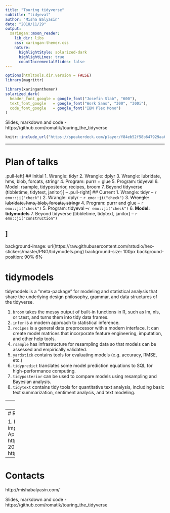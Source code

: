 ```yaml
---
title: "Touring tidyverse"
subtitle: "tidyeval"
author: "Misha Balyasin"
date: "2018/11/29"
output:
  xaringan::moon_reader:
    lib_dir: libs
    css: xaringan-themer.css
    nature:
      highlightStyle: solarized-dark
      highlightLines: true
      countIncrementalSlides: false  
---
```


```r
options(htmltools.dir.version = FALSE)
library(magrittr)
```
```r
library(xaringanthemer)
solarized_dark(
  header_font_google = google_font("Josefin Slab", "600"),
  text_font_google   = google_font("Work Sans", "300", "300i"),
  code_font_google   = google_font("IBM Plex Mono")
)
```

Slides, markdown and code - https://github.com/romatik/touring_the_tidyverse

```r
knitr::include_url("https://speakerdeck.com/player/f84eb52f58b647929aa6fb3da5324a28?title=false&skipResize=true&slide=53")
```


---

# Plan of talks

.pull-left[
## Initial
1. Wrangle: tidyr
2. Wrangle: dplyr
3. Wrangle: lubridate, hms, blob, forcats, stringr
4. Program: purrr + glue
5. Program: tidyeval 
6. Model: rsample, tidyposterior, recipes, broom
7. Beyond tidyverse (tibbletime, tidytext, janitor)
]
--
.pull-right[
## Current
1. Wrangle: tidyr -- `r emo::ji("check")`
2. Wrangle: dplyr -- `r emo::ji("check")`
3. ~~Wrangle: lubridate, hms, blob, forcats, stringr~~
4. Program: purrr and glue -- `r emo::ji("check")`
5. Program: tidyeval --`r emo::ji("check")`
6. **Model: tidymodels** 
7. Beyond tidyverse (tibbletime, tidytext, janitor) -- `r emo::ji("construction")`

]
---
background-image: url(https://raw.githubusercontent.com/rstudio/hex-stickers/master/PNG/tidymodels.png)
background-size: 100px
background-position: 90% 6%

# tidymodels

tidymodels is a "meta-package" for modeling and statistical analysis that share the underlying design philosophy, grammar, and data structures of the tidyverse.

1. `broom` takes the messy output of built-in functions in R, such as lm, nls, or t.test, and turns them into tidy data frames.
1. `infer` is a modern approach to statistical inference.
1. `recipes` is a general data preprocessor with a modern interface. It can create model matrices that incorporate feature engineering, imputation, and other help tools.
1. `rsample` has infrastructure for resampling data so that models can be assessed and empirically validated.
1. `yardstick` contains tools for evaluating models (e.g. accuracy, RMSE, etc.)
1. `tidypredict` translates some model prediction equations to SQL for high-performance computing.
1. `tidyposterior` can be used to compare models using resampling and Bayesian analysis.
1. `tidytext` contains tidy tools for quantitative text analysis, including basic text summarization, sentiment analysis, and text modeling.

---
# Current state

1. Current version - `r packageVersion("tidymodels")`.
1. https://github.com/r-lib/tidymodels
1. Developed by __Max Kuhn__, Hadley Wickham.
1. Very early stage.

```r
tibble::tibble(package = c("broom", "infer", "recipes", "rsample", "yardstick", "tidypredict", "tidyposterior", "tidytext", "parsnip")) %>%
  dplyr::mutate(version = purrr::map_chr(package, ~as.character(packageVersion(.x))))
```


---
# Resources

1. https://tidymodels.github.io/model-implementation-principles/index.html
1. Applied Machine Learning workshop - https://github.com/topepo/rstudio-conf-2019
1. https://github.com/tidymodels/tidymodels

---
# Contacts

http://mishabalyasin.com/

Slides, markdown and code - https://github.com/romatik/touring_the_tidyverse
